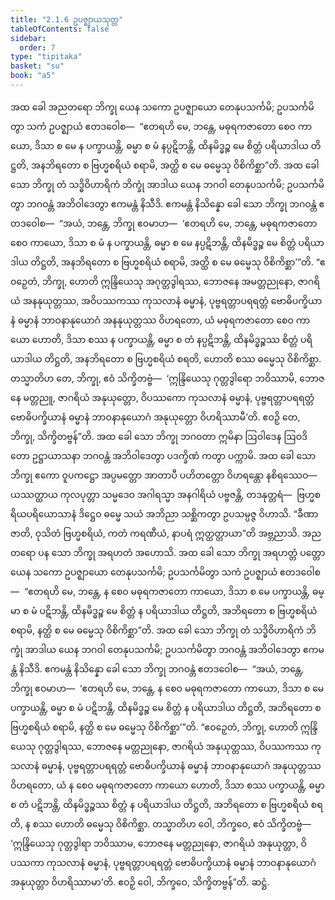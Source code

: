 ```yaml
---
title: "2.1.6 ဥပဇ္ဈာယသုတ္တ"
tableOfContents: false
sidebar:
  order: 7
type: "tipitaka"
basket: "su"
book: "a5"
---
```



<DynamicBreadcrumb />

<Division number="56" book="a5">

<Paragraph number="352" book="a5">
အထ ခေါ အညတရော ဘိက္ခု ယေန သကော ဥပဇ္ဈာယော တေနုပသင်္ကမိ; ဥပသင်္ကမိတွာ သကံ ဥပဇ္ဈာယံ ဧတဒဝေါစ—  “ဧတရဟိ မေ, ဘန္တေ, မဓုရကဇာတော စေဝ ကာယော, ဒိသာ စ မေ န ပက္ခာယန္တိ, ဓမ္မာ စ မံ နပ္ပဋိဘန္တိ, ထိနမိဒ္ဓဉ္စ မေ စိတ္တံ ပရိယာဒါယ တိဋ္ဌတိ, အနဘိရတော စ ဗြဟ္မစရိယံ စရာမိ, အတ္ထိ စ မေ ဓမ္မေသု ဝိစိကိစ္ဆာ”တိ.
</Paragraph>

<Paragraph number="353" book="a5">
အထ ခေါ သော ဘိက္ခု တံ သဒ္ဓိဝိဟာရိကံ ဘိက္ခုံ အာဒါယ ယေန ဘဂဝါ တေနုပသင်္ကမိ; ဥပသင်္ကမိတွာ ဘဂဝန္တံ အဘိဝါဒေတွာ ဧကမန္တံ နိသီဒိ. ဧကမန္တံ နိသိန္နော ခေါ သော ဘိက္ခု ဘဂဝန္တံ ဧတဒဝေါစ—  “အယံ, ဘန္တေ, ဘိက္ခု ဧဝမာဟ—  ‘ဧတရဟိ မေ, ဘန္တေ, မဓုရကဇာတော စေဝ ကာယော, ဒိသာ စ မံ န ပက္ခာယန္တိ, ဓမ္မာ စ မေ နပ္ပဋိဘန္တိ, ထိနမိဒ္ဓဉ္စ မေ စိတ္တံ ပရိယာဒါယ တိဋ္ဌတိ, အနဘိရတော စ ဗြဟ္မစရိယံ စရာမိ, အတ္ထိ စ မေ ဓမ္မေသု ဝိစိကိစ္ဆာ’”တိ.
</Paragraph>

<Paragraph number="354" book="a5">
“ဧဝဉှေတံ, ဘိက္ခု, ဟောတိ ဣန္ဒြိယေသု အဂုတ္တဒွါရဿ, ဘောဇနေ အမတ္တညုနော, ဇာဂရိယံ အနနုယုတ္တဿ, အဝိပဿကဿ ကုသလာနံ ဓမ္မာနံ, ပုဗ္ဗရတ္တာပရရတ္တံ ဗောဓိပက္ခိယာနံ ဓမ္မာနံ ဘာဝနာနုယောဂံ အနနုယုတ္တဿ ဝိဟရတော, ယံ မဓုရကဇာတော စေဝ ကာယော ဟောတိ, ဒိသာ စဿ န ပက္ခာယန္တိ, ဓမ္မာ စ တံ နပ္ပဋိဘန္တိ, ထိနမိဒ္ဓဉ္စဿ စိတ္တံ ပရိယာဒါယ တိဋ္ဌတိ, အနဘိရတော စ ဗြဟ္မစရိယံ စရတိ, ဟောတိ စဿ ဓမ္မေသု ဝိစိကိစ္ဆာ. တသ္မာတိဟ တေ, ဘိက္ခု, ဧဝံ သိက္ခိတဗ္ဗံ—  ‘ဣန္ဒြိယေသု ဂုတ္တဒွါရော ဘဝိဿာမိ, ဘောဇနေ မတ္တညူ, ဇာဂရိယံ အနုယုတ္တော, ဝိပဿကော ကုသလာနံ ဓမ္မာနံ, ပုဗ္ဗရတ္တာပရရတ္တံ ဗောဓိပက္ခိယာနံ ဓမ္မာနံ ဘာဝနာနုယောဂံ အနုယုတ္တော ဝိဟရိဿာမီ’တိ. ဧဝဉှိ တေ, ဘိက္ခု, သိက္ခိတဗ္ဗန်”တိ.
</Paragraph>

<Paragraph number="355" book="a5">
အထ ခေါ သော ဘိက္ခု ဘဂဝတာ ဣမိနာ ဩဝါဒေန ဩဝဒိတော ဥဋ္ဌာယာသနာ ဘဂဝန္တံ အဘိဝါဒေတွာ ပဒက္ခိဏံ ကတွာ ပက္ကာမိ. အထ ခေါ သော ဘိက္ခု ဧကော ဝူပကဋ္ဌော အပ္ပမတ္တော အာတာပီ ပဟိတတ္တော ဝိဟရန္တော နစိရဿေဝ—  ယဿတ္ထာယ ကုလပုတ္တာ သမ္မဒေဝ အဂါရသ္မာ အနဂါရိယံ ပဗ္ဗဇန္တိ, တဒနုတ္တရံ—  ဗြဟ္မစရိယပရိယောသာနံ ဒိဋ္ဌေဝ ဓမ္မေ သယံ အဘိညာ သစ္ဆိကတွာ ဥပသမ္ပဇ္ဇ ဝိဟာသိ. “ခီဏာ ဇာတိ, ဝုသိတံ ဗြဟ္မစရိယံ, ကတံ ကရဏီယံ, နာပရံ ဣတ္ထတ္တာယာ”တိ အဗ္ဘညာသိ. အညတရော ပန သော ဘိက္ခု အရဟတံ အဟောသိ.
</Paragraph>

<Paragraph number="356" book="a5">
အထ ခေါ သော ဘိက္ခု အရဟတ္တံ ပတ္တော ယေန သကော ဥပဇ္ဈာယော တေနုပသင်္ကမိ; ဥပသင်္ကမိတွာ သကံ ဥပဇ္ဈာယံ ဧတဒဝေါစ—  “ဧတရဟိ မေ, ဘန္တေ, န စေဝ မဓုရကဇာတော ကာယော, ဒိသာ စ မေ ပက္ခာယန္တိ, ဓမ္မာ စ မံ ပဋိဘန္တိ, ထိနမိဒ္ဓဉ္စ မေ စိတ္တံ န ပရိယာဒါယ တိဋ္ဌတိ, အဘိရတော စ ဗြဟ္မစရိယံ စရာမိ, နတ္ထိ စ မေ ဓမ္မေသု ဝိစိကိစ္ဆာ”တိ. အထ ခေါ သော ဘိက္ခု တံ သဒ္ဓိဝိဟာရိကံ ဘိက္ခုံ အာဒါယ ယေန ဘဂဝါ တေနုပသင်္ကမိ; ဥပသင်္ကမိတွာ ဘဂဝန္တံ အဘိဝါဒေတွာ ဧကမန္တံ နိသီဒိ. ဧကမန္တံ နိသိန္နော ခေါ သော ဘိက္ခု ဘဂဝန္တံ ဧတဒဝေါစ—  “အယံ, ဘန္တေ, ဘိက္ခု ဧဝမာဟ—  ‘ဧတရဟိ မေ, ဘန္တေ, န စေဝ မဓုရကဇာတော ကာယော, ဒိသာ စ မေ ပက္ခာယန္တိ, ဓမ္မာ စ မံ ပဋိဘန္တိ, ထိနမိဒ္ဓဉ္စ မေ စိတ္တံ န ပရိယာဒါယ တိဋ္ဌတိ, အဘိရတော စ ဗြဟ္မစရိယံ စရာမိ, နတ္ထိ စ မေ ဓမ္မေသု ဝိစိကိစ္ဆာ’”တိ.
</Paragraph>

<Paragraph number="357" book="a5">
“ဧဝဉှေတံ, ဘိက္ခု, ဟောတိ ဣန္ဒြိယေသု ဂုတ္တဒွါရဿ, ဘောဇနေ မတ္တညုနော, ဇာဂရိယံ အနုယုတ္တဿ, ဝိပဿကဿ ကုသလာနံ ဓမ္မာနံ, ပုဗ္ဗရတ္တာပရရတ္တံ ဗောဓိပက္ခိယာနံ ဓမ္မာနံ ဘာဝနာနုယောဂံ အနုယုတ္တဿ ဝိဟရတော, ယံ န စေဝ မဓုရကဇာတော ကာယော ဟောတိ, ဒိသာ စဿ ပက္ခာယန္တိ, ဓမ္မာ စ တံ ပဋိဘန္တိ, ထိနမိဒ္ဓဉ္စဿ စိတ္တံ န ပရိယာဒါယ တိဋ္ဌတိ, အဘိရတော စ ဗြဟ္မစရိယံ စရတိ, န စဿ ဟောတိ ဓမ္မေသု ဝိစိကိစ္ဆာ. တသ္မာတိဟ ဝေါ, ဘိက္ခဝေ, ဧဝံ သိက္ခိတဗ္ဗံ—  ‘ဣန္ဒြိယေသု ဂုတ္တဒွါရာ ဘဝိဿာမ, ဘောဇနေ မတ္တညုနော, ဇာဂရိယံ အနုယုတ္တာ, ဝိပဿကာ ကုသလာနံ ဓမ္မာနံ, ပုဗ္ဗရတ္တာပရရတ္တံ ဗောဓိပက္ခိယာနံ ဓမ္မာနံ ဘာဝနာနုယောဂံ အနုယုတ္တာ ဝိဟရိဿာမာ’တိ. ဧဝဉှိ ဝေါ, ဘိက္ခဝေ, သိက္ခိတဗ္ဗန်”တိ.

</Paragraph>
</Division>

<Paragraph number="358" type="center" book="a5">
ဆဋ္ဌံ.
</Paragraph>